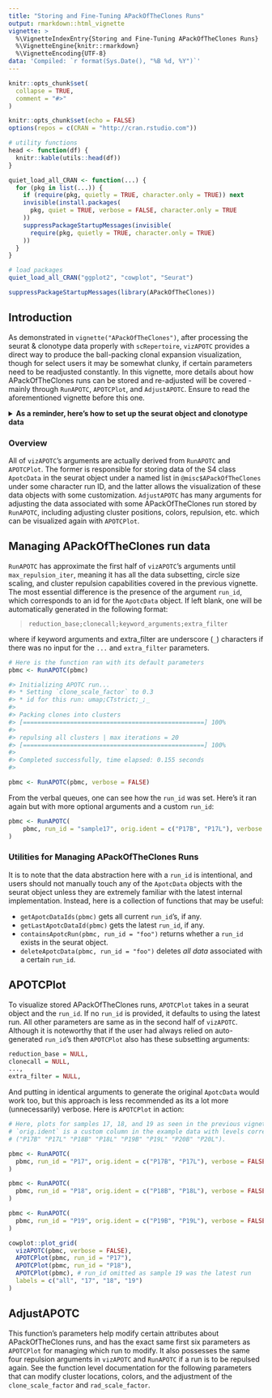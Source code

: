 ```yaml
---
title: "Storing and Fine-Tuning APackOfTheClones Runs"
output: rmarkdown::html_vignette
vignette: >
  %\VignetteIndexEntry{Storing and Fine-Tuning APackOfTheClones Runs}
  %\VignetteEngine{knitr::rmarkdown}
  %\VignetteEncoding{UTF-8}
data: 'Compiled: `r format(Sys.Date(), "%B %d, %Y")`'
---
```


```r
knitr::opts_chunk$set(
  collapse = TRUE,
  comment = "#>"
)

knitr::opts_chunk$set(echo = FALSE)
options(repos = c(CRAN = "http://cran.rstudio.com"))

# utility functions
head <- function(df) {
  knitr::kable(utils::head(df))
}

quiet_load_all_CRAN <- function(...) {
  for (pkg in list(...)) {
    if (require(pkg, quietly = TRUE, character.only = TRUE)) next
    invisible(install.packages(
      pkg, quiet = TRUE, verbose = FALSE, character.only = TRUE
    ))
    suppressPackageStartupMessages(invisible(
      require(pkg, quietly = TRUE, character.only = TRUE)
    ))
  }
}

# load packages
quiet_load_all_CRAN("ggplot2", "cowplot", "Seurat")
```

```r
suppressPackageStartupMessages(library(APackOfTheClones))
```

## Introduction

As demonstrated in `vignette("APackOfTheClones")`, after processing the seurat & clonotype data properly with `scRepertoire`, `vizAPOTC` provides a direct way to produce the ball-packing clonal expansion visualization, though for select users it may be somewhat clunky, if certain parameters need to be readjusted constantly. In this vignette, more details about how APackOfTheClones runs can be stored and re-adjusted will be covered - mainly through `RunAPOTC`, `APOTCPlot`, and `AdjustAPOTC`. Ensure to read the aforementioned vignette before this one.

<details>

  <summary>
  **As a reminder, here's how to set up the seurat object and clonotype data**
  </summary>

```r
library(scRepertoire)

pbmc <- scRepertoire::combineExpression(
  scRepertoire::combineTCR(
    get(data("contig_list", package = "scRepertoire")),
    samples = c("P17B", "P17L", "P18B", "P18L", "P19B", "P19L", "P20B", "P20L"),
    removeNA = FALSE,
    removeMulti = FALSE,
    filterMulti = FALSE
  ),
  pbmc,
  cloneCall = "gene",
  proportion = TRUE
)

print(pbmc)
```

```r
# TODO use a nicer looking dataset
pbmc <- get(data("combined_pbmc"))
print(pbmc)
```

</details>

### Overview

All of `vizAPOTC`'s arguments are actually derived from `RunAPOTC` and `APOTCPlot`. The former is responsible for storing data of the S4 class `ApotcData` in the seurat object under a named list in `@misc$APackOfTheClones` under some character run ID, and the latter allows the visualization of these data objects with some customization. `AdjustAPOTC` has many arguments for adjusting the data associated with some APackOfTheClones run stored by `RunAPOTC`, including adjusting cluster positions, colors, repulsion, etc. which can be visualized again with `APOTCPlot`.

## Managing APackOfTheClones run data

`RunAPOTC` has approximate the first half of `vizAPOTC`'s arguments until `max_repulsion_iter`, meaning it has all the data subsetting, circle size scaling, and cluster repulsion capabilities covered in the previous vignette. The most essential difference is the presence of the argument `run_id`, which corresponds to an id for the `ApotcData` object. If left blank, one will be automatically generated in the following format:

> `reduction_base;clonecall;keyword_arguments;extra_filter`

where if keyword arguments and extra_filter are underscore (`_`) characters if there was no input for the `...` and `extra_filter` parameters.

```r
# Here is the function ran with its default parameters
pbmc <- RunAPOTC(pbmc)

#> Initializing APOTC run...
#> * Setting `clone_scale_factor` to 0.3
#> * id for this run: umap;CTstrict;_;_
#>
#> Packing clones into clusters
#> [==================================================] 100%
#> 
#> repulsing all clusters | max iterations = 20
#> [==================================================] 100%
#>
#> Completed successfully, time elapsed: 0.155 seconds
#>
```

```r
pbmc <- RunAPOTC(pbmc, verbose = FALSE)
```

From the verbal queues, one can see how the `run_id` was set. Here's it ran again but with more optional arguments and a custom `run_id`:

```r
pbmc <- RunAPOTC(
    pbmc, run_id = "sample17", orig.ident = c("P17B", "P17L"), verbose = FALSE
)
```

### Utilities for Managing APackOfTheClones Runs

It is to note that the data abstraction here with a `run_id` is intentional, and users should not manually touch any of the `ApotcData` objects with the seurat object unless they are extremely familiar with the latest internal implementation. Instead, here is a collection of functions that may be useful:

- `getApotcDataIds(pbmc)` gets all current `run_id`'s, if any.
- `getLastApotcDataId(pbmc)` gets the latest `run_id`, if any.
- `containsApotcRun(pbmc, run_id = "foo")` returns whether a `run_id` exists in the seurat object.
- `deleteApotcData(pbmc, run_id = "foo")` deletes *all data* associated with a certain `run_id`.

## APOTCPlot

To visualize stored APackOfTheClones runs, `APOTCPlot` takes in a seurat object and the `run_id`. If no `run_id` is provided, it defaults to using the latest run. All other parameters are same as in the second half of `vizAPOTC`. Although it is noteworthy that if the user had always relied on auto-generated `run_id`'s then `APOTCPlot` also has these subsetting arguments:

```r
reduction_base = NULL,
clonecall = NULL,
...,
extra_filter = NULL,
```

And putting in identical arguments to generate the original `ApotcData` would work too, but this approach is less recommended as its a lot more (unnecessarily) verbose. Here is `APOTCPlot` in action:

```r
# Here, plots for samples 17, 18, and 19 as seen in the previous vignette are made, where
# `orig.ident` is a custom column in the example data with levels corresponding to sample ids:
# ("P17B" "P17L" "P18B" "P18L" "P19B" "P19L" "P20B" "P20L"). 

pbmc <- RunAPOTC(
  pbmc, run_id = "P17", orig.ident = c("P17B", "P17L"), verbose = FALSE
)

pbmc <- RunAPOTC(
  pbmc, run_id = "P18", orig.ident = c("P18B", "P18L"), verbose = FALSE
)

pbmc <- RunAPOTC(
  pbmc, run_id = "P19", orig.ident = c("P19B", "P19L"), verbose = FALSE
)

cowplot::plot_grid(
  vizAPOTC(pbmc, verbose = FALSE),
  APOTCPlot(pbmc, run_id = "P17"),
  APOTCPlot(pbmc, run_id = "P18"),
  APOTCPlot(pbmc), # run_id omitted as sample 19 was the latest run
  labels = c("all", "17", "18", "19")
)
```

## AdjustAPOTC

This function's parameters help modify certain attributes about APackOfTheClones runs, and has the exact same first six parameters as `APOTCPlot` for managing which run to modify. It also possesses the same four repulsion arguments in `vizAPOTC` and `RunAPOTC` if a run is to be repulsed again. See the function level documentation for the following parameters that can modify cluster locations, colors, and the adjustment of the `clone_scale_factor` and `rad_scale_factor`.
